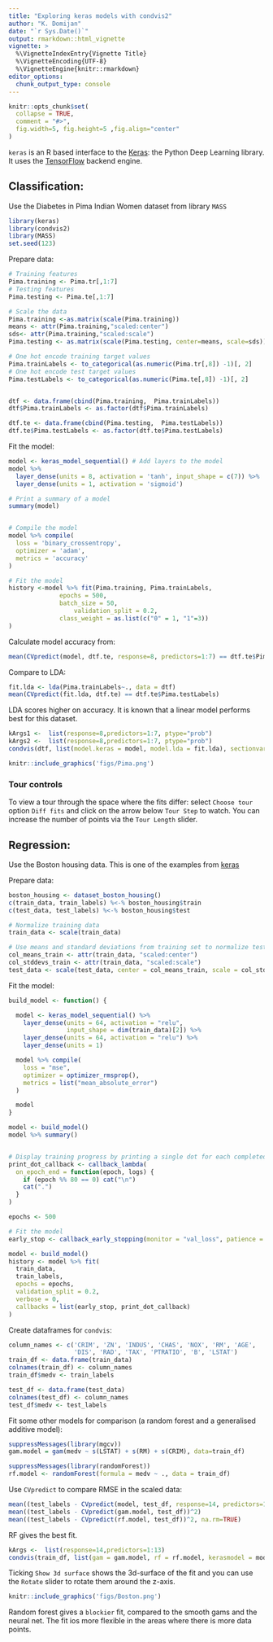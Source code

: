 ```yaml
---
title: "Exploring keras models with condvis2"
author: "K. Domijan"
date: "`r Sys.Date()`"
output: rmarkdown::html_vignette
vignette: >
  %\VignetteIndexEntry{Vignette Title}
  %\VignetteEncoding{UTF-8}
  %\VignetteEngine{knitr::rmarkdown}
editor_options: 
  chunk_output_type: console
---
```


```r
knitr::opts_chunk$set(
  collapse = TRUE,
  comment = "#>",
  fig.width=5, fig.height=5 ,fig.align="center"
)
```

`keras` is an R based interface to the [Keras](https://keras.io/): the Python Deep Learning library. It uses the [TensorFlow](https://www.tensorflow.org/) backend engine.



## Classification:


Use the Diabetes in Pima Indian Women dataset from library `MASS`
```r
library(keras)
library(condvis2)
library(MASS)
set.seed(123)
```

Prepare data:
```r
# Training features
Pima.training <- Pima.tr[,1:7]
# Testing features
Pima.testing <- Pima.te[,1:7]

# Scale the data
Pima.training <-as.matrix(scale(Pima.training))
means <- attr(Pima.training,"scaled:center")
sds<- attr(Pima.training,"scaled:scale")
Pima.testing <- as.matrix(scale(Pima.testing, center=means, scale=sds))

# One hot encode training target values
Pima.trainLabels <- to_categorical(as.numeric(Pima.tr[,8]) -1)[, 2]
# One hot encode test target values
Pima.testLabels <- to_categorical(as.numeric(Pima.te[,8]) -1)[, 2]


dtf <- data.frame(cbind(Pima.training,  Pima.trainLabels))
dtf$Pima.trainLabels <- as.factor(dtf$Pima.trainLabels)

dtf.te <- data.frame(cbind(Pima.testing,  Pima.testLabels))
dtf.te$Pima.testLabels <- as.factor(dtf.te$Pima.testLabels)

```

Fit the model:
```r

model <- keras_model_sequential() # Add layers to the model
model %>%
  layer_dense(units = 8, activation = 'tanh', input_shape = c(7)) %>%
  layer_dense(units = 1, activation = 'sigmoid')

# Print a summary of a model
summary(model)


# Compile the model
model %>% compile(
  loss = 'binary_crossentropy',
  optimizer = 'adam',
  metrics = 'accuracy'
)

# Fit the model
history <-model %>% fit(Pima.training, Pima.trainLabels,
              epochs = 500,
              batch_size = 50,
                  validation_split = 0.2,
              class_weight = as.list(c("0" = 1, "1"=3))
)
```

Calculate model accuracy from:

```r
mean(CVpredict(model, dtf.te, response=8, predictors=1:7) == dtf.te$Pima.testLabels)
```


Compare to LDA:

```r

fit.lda <- lda(Pima.trainLabels~., data = dtf)
mean(CVpredict(fit.lda, dtf.te) == dtf.te$Pima.testLabels)

```

LDA scores higher on accuracy. It is known that a linear model performs best for this dataset.

```r

kArgs1 <-  list(response=8,predictors=1:7, ptype="prob")
kArgs2 <-  list(response=8,predictors=1:7, ptype="prob")
condvis(dtf, list(model.keras = model, model.lda = fit.lda), sectionvars = c("bmi", "glu"), response="Pima.trainLabels",predictArgs = list(kArgs1, kArgs2), pointColor = "Pima.trainLabels")

```


```r
knitr::include_graphics('figs/Pima.png')
```


### Tour controls

To view a tour through the space where the fits differ: select `Choose tour` option `Diff fits` and click on the arrow below `Tour Step` to watch.
You can increase the number of  points via the `Tour Length` slider.



## Regression:


Use the Boston housing data. This is one of the examples from [keras](https://keras.rstudio.com/reference/dataset_boston_housing.html)

Prepare data:
```r
boston_housing <- dataset_boston_housing()
c(train_data, train_labels) %<-% boston_housing$train
c(test_data, test_labels) %<-% boston_housing$test

# Normalize training data
train_data <- scale(train_data)

# Use means and standard deviations from training set to normalize test set
col_means_train <- attr(train_data, "scaled:center")
col_stddevs_train <- attr(train_data, "scaled:scale")
test_data <- scale(test_data, center = col_means_train, scale = col_stddevs_train)

```


Fit the model:
```r
build_model <- function() {

  model <- keras_model_sequential() %>%
    layer_dense(units = 64, activation = "relu",
                input_shape = dim(train_data)[2]) %>%
    layer_dense(units = 64, activation = "relu") %>%
    layer_dense(units = 1)

  model %>% compile(
    loss = "mse",
    optimizer = optimizer_rmsprop(),
    metrics = list("mean_absolute_error")
  )

  model
}

model <- build_model()
model %>% summary()


# Display training progress by printing a single dot for each completed epoch.
print_dot_callback <- callback_lambda(
  on_epoch_end = function(epoch, logs) {
    if (epoch %% 80 == 0) cat("\n")
    cat(".")
  }
)

epochs <- 500

# Fit the model 
early_stop <- callback_early_stopping(monitor = "val_loss", patience = 20)

model <- build_model()
history <- model %>% fit(
  train_data,
  train_labels,
  epochs = epochs,
  validation_split = 0.2,
  verbose = 0,
  callbacks = list(early_stop, print_dot_callback)
)

```

Create dataframes for `condvis`:
```r

column_names <- c('CRIM', 'ZN', 'INDUS', 'CHAS', 'NOX', 'RM', 'AGE',
                  'DIS', 'RAD', 'TAX', 'PTRATIO', 'B', 'LSTAT')
train_df <- data.frame(train_data)
colnames(train_df) <- column_names
train_df$medv <- train_labels

test_df <- data.frame(test_data)
colnames(test_df) <- column_names
test_df$medv <- test_labels

```
Fit some other models for comparison (a random forest and a generalised additive model):

```r
suppressMessages(library(mgcv))
gam.model = gam(medv ~ s(LSTAT) + s(RM) + s(CRIM), data=train_df)

suppressMessages(library(randomForest))
rf.model <- randomForest(formula = medv ~ ., data = train_df)

```

Use `CVpredict` to compare RMSE in the scaled data:

```r
mean((test_labels - CVpredict(model, test_df, response=14, predictors=1:13))^2)
mean((test_labels - CVpredict(gam.model, test_df))^2)
mean((test_labels - CVpredict(rf.model, test_df))^2, na.rm=TRUE)
```

RF gives the best fit. 

```r

kArgs <-  list(response=14,predictors=1:13)
condvis(train_df, list(gam = gam.model, rf = rf.model, kerasmodel = model), sectionvars = c("LSTAT", "RM"),predictArgs = c(kArgs, kArgs, kArgs) )

```

Ticking `Show 3d surface` shows the 3d-surface of the fit and you can use the `Rotate` slider to rotate them around the z-axis.

```r
knitr::include_graphics('figs/Boston.png')
```

Random forest gives a `blockier` fit, compared to the smooth gams and the neural net. The fit ios more flexible in the areas where there is more data points.


